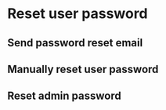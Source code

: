 # Reset user password

## Send password reset email

## Manually reset user password

## Reset admin password
